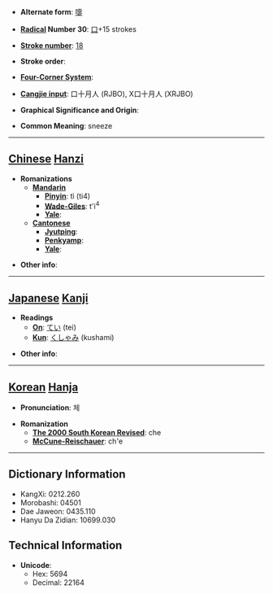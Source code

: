 * '''Alternate form''': [[嚏]]

* '''[[Wiktionary:Chinese radical index| Radical]] Number 30''': [[Wiktionary:Chinese radical index 口|口]]+15 strokes

* '''[[Wiktionary:Chinese total strokes index|Stroke number]]''': [[Wiktionary:Chinese total strokes index 18|18]]

* '''Stroke order''': 

* '''[[Wiktionary:Chinese four corner index|Four-Corner System]]''': 

* '''[[Wiktionary:Chinese Cangjie index|Cangjie input]]''': 口十月人 (RJBO), X口十月人 (XRJBO)

* '''Graphical Significance and Origin''': 

* '''Common Meaning''': sneeze

----

== [[Chinese]] [[Hanzi]] ==

* '''Romanizations'''
** '''[[Mandarin]]'''
*** '''[[Pinyin]]''': tì (ti4)
*** '''[[Wade-Giles]]''': t'i<sup>4</sup>
*** '''[[Yale]]''': 
** '''[[Cantonese]]'''
*** '''[[Jyutping]]''':
*** '''[[Penkyamp]]''': 
*** '''[[Yale]]''': 

* '''Other info''': 

----

== [[Japanese]] [[Kanji]] ==

* '''Readings'''
** '''[[On]]''': [[てい]] (tei)
** '''[[Kun]]''': [[くしゃみ]] (kushami)

* '''Other info''':  

----

== [[Korean]] [[Hanja]] ==

* '''Pronunciation''': 체

* '''Romanization'''
** '''[[The 2000 South Korean Revised Romanization|The 2000 South Korean Revised]]''': che
** '''[[McCune-Reischauer]]''': ch'e

----

== Dictionary Information ==

* KangXi: 0212.260
* Morobashi: 04501
* Dae Jaweon: 0435.110
* Hanyu Da Zidian: 10699.030

== Technical Information ==

* '''Unicode''':
** Hex: 5694
** Decimal: 22164